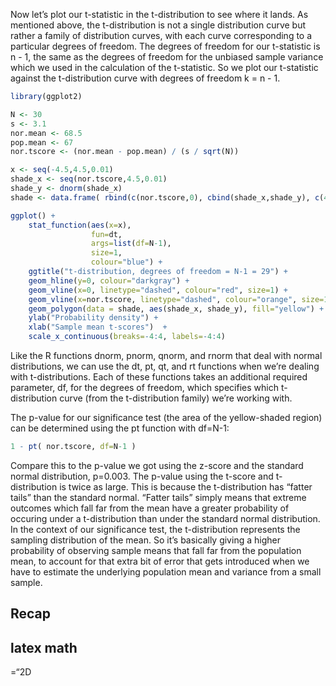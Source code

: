 

Now let's plot our t-statistic in the t-distribution to see where it lands.  As mentioned above, the t-distribution is not a single distribution curve but rather a family of distribution curves, with each curve corresponding to a particular degrees of freedom.  The degrees of freedom for our t-statistic is n - 1, the same as the degrees of freedom for the unbiased sample variance which we  used in the calculation of the t-statistic.  So we plot our t-statistic against the t-distribution curve with degrees of freedom k = n - 1.

```r
library(ggplot2)

N <- 30
s <- 3.1
nor.mean <- 68.5
pop.mean <- 67
nor.tscore <- (nor.mean - pop.mean) / (s / sqrt(N))

x <- seq(-4.5,4.5,0.01)
shade_x <- seq(nor.tscore,4.5,0.01)
shade_y <- dnorm(shade_x)
shade <- data.frame( rbind(c(nor.tscore,0), cbind(shade_x,shade_y), c(4.5,0)) )

ggplot() + 
    stat_function(aes(x=x), 
                  fun=dt, 
                  args=list(df=N-1),
                  size=1, 
                  colour="blue") +
    ggtitle("t-distribution, degrees of freedom = N-1 = 29") + 
    geom_hline(y=0, colour="darkgray") +
    geom_vline(x=0, linetype="dashed", colour="red", size=1) +
    geom_vline(x=nor.tscore, linetype="dashed", colour="orange", size=1) +
    geom_polygon(data = shade, aes(shade_x, shade_y), fill="yellow") +
    ylab("Probability density") + 
    xlab("Sample mean t-scores")  +
    scale_x_continuous(breaks=-4:4, labels=-4:4)

```

Like the R functions dnorm, pnorm, qnorm, and rnorm that deal with normal distributions, we can use the dt, pt, qt, and rt functions when we're dealing with t-distributions.  Each of these functions takes an additional required parameter, df, for the degrees of freedom, which specifies which t-distribution curve (from the t-distribution family) we're working with.

The p-value for our significance test (the area of the yellow-shaded region) can be determined using the pt function with df=N-1:

```r
1 - pt( nor.tscore, df=N-1 )
```

Compare this to the p-value we got using the z-score and the standard normal distribution, p=0.003.  The p-value using the t-score and t-distribution is twice as large.  This is because the t-distribution has "fatter tails" than the standard normal.  "Fatter tails" simply means that extreme outcomes which fall far from the mean have a greater probability of occuring under a t-distribution than under the standard normal distribution.  In the context of our significance test, the t-distribution represents the sampling distribution of the mean.  So it's basically giving a higher probability of observing sample means that fall far from the population mean, to account for that extra bit of error that gets introduced when we have to estimate the underlying population mean and variance from a small sample.







## Recap

## latex math

\begin{align*} 
s^2 & = \frac{N}{N-1} \cdot \sigma_x^2
\\[8pt]
s^2 & = \frac{30}{30-1} \cdot 9
\\[8pt]
s^2 & = 9.3
\\[8pt]
s & = \sqrt{9.3} = 3.1
\\ \\
where,
\\[8pt]
\sigma_x^2 & = biased \ sample \ variance
\\[8pt]
s^2 & = unbiased \ sample \ variance 
\\[8pt]
s & = unbiased \ sample \ standard \ deviation
\\[8pt]
N & = the \ sample \ size
\end{align*}

\mathchardef\mhyphen="2D
\begin{align*} 
t\mhyphen statistic & = \frac{\overline{X} - \mu}{ \frac{s}{\sqrt{N}} }
\\[8pt]
& = \frac{68.5 - 67}{ \frac{3.1}{\sqrt{30} } }
\\[8pt]
& = 2.650
\end{align*}


\begin{align*} 
Z & = \frac{\overline{X} - \mu}{ \frac{\sigma}{\sqrt{N}} }
\\ \\
where,
\\[8pt]
\overline{X} & = the \ sample \ mean
\\[8pt]
\mu & = the \ population \ mean
\\[8pt]
\sigma & = the \ population \ standard \ deviation
\\[8pt]
N & = the \ sample \ size
\end{align*}



